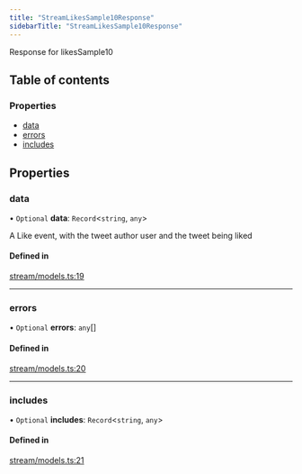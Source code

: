 ```yaml
---
title: "StreamLikesSample10Response"
sidebarTitle: "StreamLikesSample10Response"
---
```


Response for likesSample10

## Table of contents

### Properties

- [data](/xdks/typescript/reference/interfaces/StreamLikesSample10Response#data)
- [errors](/xdks/typescript/reference/interfaces/StreamLikesSample10Response#errors)
- [includes](/xdks/typescript/reference/interfaces/StreamLikesSample10Response#includes)

## Properties

### data

• `Optional` **data**: `Record`\<`string`, `any`\>

A Like event, with the tweet author user and the tweet being liked

#### Defined in

[stream/models.ts:19](https://github.com/xdevplatform/xdk/blob/298ca9350d035e40e7c8ee0753c50052819a41e2/xdk/typescript/src/stream/models.ts#L19)

___

### errors

• `Optional` **errors**: `any`[]

#### Defined in

[stream/models.ts:20](https://github.com/xdevplatform/xdk/blob/298ca9350d035e40e7c8ee0753c50052819a41e2/xdk/typescript/src/stream/models.ts#L20)

___

### includes

• `Optional` **includes**: `Record`\<`string`, `any`\>

#### Defined in

[stream/models.ts:21](https://github.com/xdevplatform/xdk/blob/298ca9350d035e40e7c8ee0753c50052819a41e2/xdk/typescript/src/stream/models.ts#L21)
